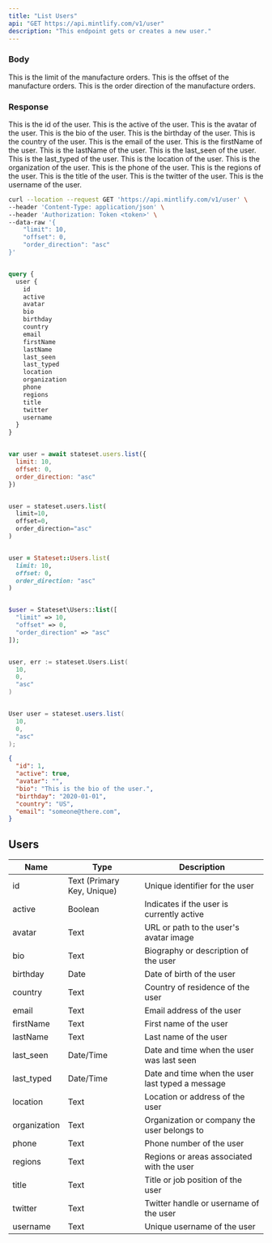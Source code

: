 ```yaml
---
title: "List Users"
api: "GET https://api.mintlify.com/v1/user"
description: "This endpoint gets or creates a new user."
---
```


### Body

<ParamField body="limit" required="true" type="string">
  This is the limit of the manufacture orders.
</ParamField>

<ParamField body="offset" required="true" type="string">
  This is the offset of the manufacture orders.
</ParamField>

<ParamField body="order_direction" required="true" type="string">
  This is the order direction of the manufacture orders.
</ParamField>

### Response

<ResponseField name="id" type="number">
  This is the id of the user.
</ResponseField>

<ResponseField name="active" type="boolean">
  This is the active of the user.
</ResponseField>

<ResponseField name="avatar" type="string">
  This is the avatar of the user.
</ResponseField>

<ResponseField name="bio" type="string">
  This is the bio of the user.
</ResponseField>

<ResponseField name="birthday" type="string">
  This is the birthday of the user.
</ResponseField>

<ResponseField name="country" type="string">
  This is the country of the user.
</ResponseField>

<ResponseField name="email" type="string">
  This is the email of the user.
</ResponseField>

<ResponseField name="firstName" type="string">
  This is the firstName of the user.
</ResponseField>

<ResponseField name="lastName" type="string">
  This is the lastName of the user.
</ResponseField>

<ResponseField name="last_seen" type="string">
  This is the last_seen of the user.
</ResponseField>

<ResponseField name="last_typed" type="string">
  This is the last_typed of the user.
</ResponseField>

<ResponseField name="location" type="string">
  This is the location of the user.
</ResponseField>

<ResponseField name="organization" type="string">
  This is the organization of the user.
</ResponseField>

<ResponseField name="phone" type="string">
  This is the phone of the user.
</ResponseField>

<ResponseField name="regions" type="string">
  This is the regions of the user.
</ResponseField>

<ResponseField name="title" type="string">
  This is the title of the user.
</ResponseField>

<ResponseField name="twitter" type="string">
  This is the twitter of the user.
</ResponseField>

<ResponseField name="username" type="string">
  This is the username of the user.
</ResponseField>



<RequestExample>

```bash cURL
curl --location --request GET 'https://api.mintlify.com/v1/user' \
--header 'Content-Type: application/json' \
--header 'Authorization: Token <token>' \
--data-raw '{
    "limit": 10,
    "offset": 0,
    "order_direction": "asc"
}'
```

```graphQL GraphQL

query {
  user {
    id
    active
    avatar
    bio
    birthday
    country
    email
    firstName
    lastName
    last_seen
    last_typed
    location
    organization
    phone
    regions
    title
    twitter
    username
  }
}
```

```javascript Node.js

var user = await stateset.users.list({
  limit: 10,
  offset: 0,
  order_direction: "asc"
})

```

```python Python

user = stateset.users.list(
  limit=10,
  offset=0,
  order_direction="asc"
)

```

```ruby Ruby

user = Stateset::Users.list(
  limit: 10,
  offset: 0,
  order_direction: "asc"
)

```

```php PHP

$user = Stateset\Users::list([
  "limit" => 10,
  "offset" => 0,
  "order_direction" => "asc"
]);

```

```go Go

user, err := stateset.Users.List(
  10,
  0,
  "asc"
)

```

```java Java

User user = stateset.users.list(
  10,
  0,
  "asc"
);

```


</RequestExample>

<ResponseExample>

```json Response
{
  "id": 1,
  "active": true,
  "avatar": "",
  "bio": "This is the bio of the user.",
  "birthday": "2020-01-01",
  "country": "US",
  "email": "someone@there.com",
}
```

</ResponseExample>



## Users

| Name         | Type                       | Description                                      |
| ------------ | -------------------------- | ------------------------------------------------ |
| id           | Text (Primary Key, Unique) | Unique identifier for the user                   |
| active       | Boolean                    | Indicates if the user is currently active        |
| avatar       | Text                       | URL or path to the user's avatar image           |
| bio          | Text                       | Biography or description of the user             |
| birthday     | Date                       | Date of birth of the user                        |
| country      | Text                       | Country of residence of the user                 |
| email        | Text                       | Email address of the user                        |
| firstName    | Text                       | First name of the user                           |
| lastName     | Text                       | Last name of the user                            |
| last\_seen   | Date/Time                  | Date and time when the user was last seen        |
| last\_typed  | Date/Time                  | Date and time when the user last typed a message |
| location     | Text                       | Location or address of the user                  |
| organization | Text                       | Organization or company the user belongs to      |
| phone        | Text                       | Phone number of the user                         |
| regions      | Text                       | Regions or areas associated with the user        |
| title        | Text                       | Title or job position of the user                |
| twitter      | Text                       | Twitter handle or username of the user           |
| username     | Text                       | Unique username of the user                      |